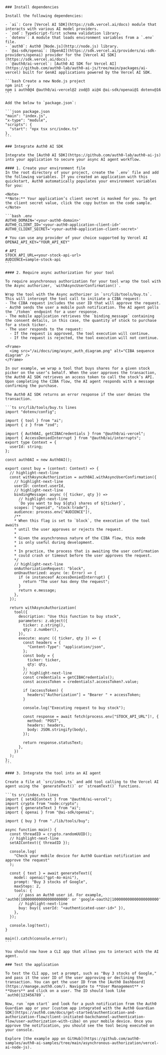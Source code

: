     ### Install dependencies

    Install the following dependencies:

    - `ai`: Core [Vercel AI SDK](https://sdk.vercel.ai/docs) module that interacts with various AI model providers.
    - `zod`: TypeScript-first schema validation library.
    - `dotenv`: A module that loads environment variables from a `.env` file.
    - `auth0`: Auth0 [Node.js](http://node.js) library.
    - `@ai-sdk/openai`: [OpenAI](https://sdk.vercel.ai/providers/ai-sdk-providers/openai) provider for the [Vercel AI SDK](https://sdk.vercel.ai/docs).
    - `@auth0/ai-vercel`: [Auth0 AI SDK for Vercel AI](https://github.com/auth0-lab/auth0-ai-js/tree/main/packages/ai-vercel) built for GenAI applications powered by the Vercel AI SDK.

    ```bash Create a new Node.js project
    npm init -y
    npm i auth0@4 @auth0/ai-vercel@2 zod@3 ai@4 @ai-sdk/openai@1 dotenv@16
    ```

    Add the below to `package.json`:

    ```json package.json
    "main": "index.js",
    "x-type": "module",
    "scripts": {
      "start": "npx tsx src/index.ts"
    },
    ```

    ### Integrate Auth0 AI SDK

    Integrate the [Auth0 AI SDK](https://github.com/auth0-lab/auth0-ai-js) into your application to secure your async AI agent workflow.

    #### 1. Create your environment file
    In the root directory of your project, create the `.env` file and add the following variables. If you created an application with this quickstart, Auth0 automatically populates your environment variables for you:

    <Note>
    **Note:** Your application’s client secret is masked for you. To get the client secret value, click the copy button on the code sample.
    </Note>

    ```bash .env
    AUTH0_DOMAIN='<your-auth0-domain>'
    AUTH0_CLIENT_ID='<your-auth0-application-client-id>'
    AUTH0_CLIENT_SECRET='<your-auth0-application-client-secret>'

    # You can use any provider of your choice supported by Vercel AI
    OPENAI_API_KEY="YOUR_API_KEY"

    # API
    STOCK_API_URL=<your-stock-api-url>
    AUDIENCE=sample-stock-api
    ```

    #### 2. Require async authorization for your tool

    To require asynchronous authorization for your tool wrap the tool with the Async authorizer, `withAsyncUserConfirmation()`.

    Wrap the tool with the Async authorizer in `src/lib/tools/buy.ts`. This will intercept the tool call to initiate a CIBA request:
    - The CIBA request includes the user ID that will approve the request.
    - Auth0 sends the user a mobile push notification. The AI agent polls the `/token` endpoint for a user response.
    - The mobile application retrieves the `binding_message` containing the consent details, in this case, the quantity of stock to purchase for a stock ticker.
    - The user responds to the request:
      - If the request is approved, the tool execution will continue.
      - If the request is rejected, the tool execution will not continue.

    <Frame>
      <img src="/ai/docs/img/async_auth_diagram.png" alt="CIBA sequence diagram" />
    </Frame>

    In our example, we wrap a tool that buys shares for a given stock picker on the user’s behalf. When the user approves the transaction, the Auth0 AI SDK retrieves an access token to call the stock’s API. Upon completing the CIBA flow, the AI agent responds with a message confirming the purchase.

    The Auth0 AI SDK returns an error response if the user denies the transaction.

    ```ts src/lib/tools/buy.ts lines
    import "dotenv/config";

    import { tool } from "ai";
    import { z } from "zod";

    import { Auth0AI, getCIBACredentials } from "@auth0/ai-vercel";
    import { AccessDeniedInterrupt } from "@auth0/ai/interrupts";
    export type Context = {
      userId: string;
    };

    const auth0AI = new Auth0AI();

    export const buy = (context: Context) => {
      // highlight-next-line
      const withAsyncAuthorization = auth0AI.withAsyncUserConfirmation({
        // highlight-next-line
        userID: context.userId,
        // highlight-next-line
        bindingMessage: async ({ ticker, qty }) =>
          // highlight-next-line
          `Do you want to buy ${qty} shares of ${ticker}`,
        scopes: ["openid", "stock:trade"],
        audience: process.env["AUDIENCE"]!,
        /**
        * When this flag is set to `block`, the execution of the tool awaits
        * until the user approves or rejects the request.
        *
        * Given the asynchronous nature of the CIBA flow, this mode
        * is only useful during development.
        *
        * In practice, the process that is awaiting the user confirmation
        * could crash or timeout before the user approves the request.
        */
        // highlight-next-line
        onAuthorizationRequest: "block",
        onUnauthorized: async (e: Error) => {
          if (e instanceof AccessDeniedInterrupt) {
            return "The user has deny the request";
          }
          return e.message;
        },
      });

      return withAsyncAuthorization(
        tool({
          description: "Use this function to buy stock",
          parameters: z.object({
            ticker: z.string(),
            qty: z.number(),
          }),
          execute: async ({ ticker, qty }) => {
            const headers = {
              "Content-Type": "application/json",
            };
            const body = {
              ticker: ticker,
              qty: qty,
            };
            // highlight-next-line
            const credentials = getCIBACredentials();
            const accessToken = credentials?.accessToken?.value;

            if (accessToken) {
              headers["Authorization"] = "Bearer " + accessToken;
            }

            console.log("Executing request to buy stock");

            const response = await fetch(process.env["STOCK_API_URL"]!, {
              method: "POST",
              headers: headers,
              body: JSON.stringify(body),
            });

            return response.statusText;
          },
        })
      );
    };
    ```

    #### 3. Integrate the tool into an AI agent

    Create a file at `src/index.ts` and add tool calling to the Vercel AI agent using the `generateText()` or `streamText()` functions.

    ```ts src/index.ts lines
    import { setAIContext } from "@auth0/ai-vercel";
    import crypto from "node:crypto";
    import { generateText } from "ai";
    import { openai } from "@ai-sdk/openai";

    import { buy } from "./lib/tools/buy";

    async function main() {
      const threadID = crypto.randomUUID();
      // highlight-next-line
      setAIContext({ threadID });

      console.log(
        "Check your mobile device for Auth0 Guardian notification and approve the request"
      );

      const { text } = await generateText({
        model: openai("gpt-4o-mini"),
        prompt: "Buy 3 stocks of Google",
        maxSteps: 2,
        tools: {
          // pass an Auth0 user id. For example, 'auth0|100000000000000000000' or 'google-oauth2|100000000000000000000'
          // highlight-next-line
          buy: buy({ userId: "<authenticated-user-id>" }),
        },
      });

      console.log(text);
    }

    main().catch(console.error);
    ```

    You should now have a CLI app that allows you to interact with the AI agent.

    ### Test the application

    To test the CLI app, set a prompt, such as "Buy 3 stocks of Google," and pass it the user ID of the user approving or declining the transaction. You can get the user ID from the [Auth0 Dashboard](https://manage.auth0.com/). Navigate to **User Management** > **Users** and click on a user. The ID should look like `auth0|123456789`.

    Now, run `npm start` and look for a push notification from the Auth0 Guardian app or your [custom app integrated with the Auth0 Guardian SDK](https://auth0.com/docs/get-started/authentication-and-authorization-flow/client-initiated-backchannel-authentication-flow/user-authorization-with-ciba) on your mobile device. Once you approve the notification, you should see the tool being executed on your console.

    Explore [the example app on GitHub](https://github.com/auth0-samples/auth0-ai-samples/tree/main/asynchronous-authorization/vercel-ai-node-js).
